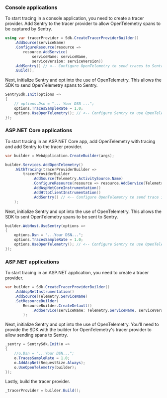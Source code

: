 ### Console applications

To start tracing in a console application, you need to create a tracer provider. Add Sentry to the tracer provider to allow OpenTelemetry spans to be captured by Sentry.

```csharp
using var tracerProvider = Sdk.CreateTracerProviderBuilder()
    .AddSource(serviceName)
    .ConfigureResource(resource =>
        resource.AddService(
            serviceName: serviceName,
            serviceVersion: serviceVersion))
    .AddSentry() // <-- Configure OpenTelemetry to send traces to Sentry
    .Build();
```

Next, initialize Sentry and opt into the use of OpenTelemetry. This allows the SDK to send OpenTelemetry spans to Sentry.

```csharp
SentrySdk.Init(options =>
{
    // options.Dsn = "... Your DSN ...";
    options.TracesSampleRate = 1.0;
    options.UseOpenTelemetry(); // <-- Configure Sentry to use OpenTelemetry trace information
});
```

### ASP.NET Core applications

To start tracing in an ASP.NET Core app, add OpenTelemetry with tracing and add Sentry to the tracer provider.

```csharp
var builder = WebApplication.CreateBuilder(args);

builder.Services.AddOpenTelemetry()
    .WithTracing(tracerProviderBuilder =>
        tracerProviderBuilder
            .AddSource(Telemetry.ActivitySource.Name)
            .ConfigureResource(resource => resource.AddService(Telemetry.ServiceName))
            .AddAspNetCoreInstrumentation()
            .AddHttpClientInstrumentation()
            .AddSentry() // <-- Configure OpenTelemetry to send trace information to Sentry
    );
```

Next, initialize Sentry and opt into the use of OpenTelemetry. This allows the SDK to sent OpenTelemetry spans to be sent to Sentry.

```csharp
builder.WebHost.UseSentry(options =>
{
    options.Dsn = "...Your DSN...";
    options.TracesSampleRate = 1.0;
    options.UseOpenTelemetry(); // <-- Configure Sentry to use OpenTelemetry trace information
});
```

### ASP.NET applications

To start tracing in an ASP.NET application, you need to create a tracer provider.

```csharp
var builder = Sdk.CreateTracerProviderBuilder()
    .AddAspNetInstrumentation()
    .AddSource(Telemetry.ServiceName)
    .SetResourceBuilder(
        ResourceBuilder.CreateDefault()
            .AddService(serviceName: Telemetry.ServiceName, serviceVersion: "1.0.0")
        );

```

Next, initialize Sentry and opt into the use of OpenTelemetry. You'll need to provide the SDK with the builder for OpenTelemetry's tracer provider to allow sending spans to Sentry.

```csharp
_sentry = SentrySdk.Init(o =>
{
    //o.Dsn = "...Your DSN...";
    o.TracesSampleRate = 1.0;
    o.AddAspNet(RequestSize.Always);
    o.UseOpenTelemetry(builder);
});
```

Lastly, build the tracer provider.

```csharp
_tracerProvider = builder.Build();
```
